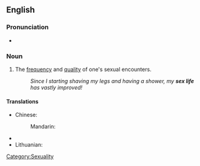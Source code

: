 ==English==

===Pronunciation===
* {{IPA|/ˈsɛksˌɫaɪf/}}

===Noun===
{{en-noun|sg=[[sex]] [[life]]|sex lives}}

# {{set phrase}} The [[frequency]] and [[quality]] of one's sexual encounters.
#: ''Since I starting shaving my legs and having a shower, my '''sex life''' has vastly improved!''

====Translations====
{{trans-top|frequency and quality of one's sexual encounters}}
* Chinese:
*: Mandarin: {{t|zh|性生活|tr=xìngshēnghuó|sc=Hani}}
{{trans-mid}}
* {{trreq|Finnish}}
* Lithuanian: {{t-|lt|lytinis gyvenimas|m|xs=Lithuanian}}
{{trans-bottom}}

[[Category:Sexuality]]